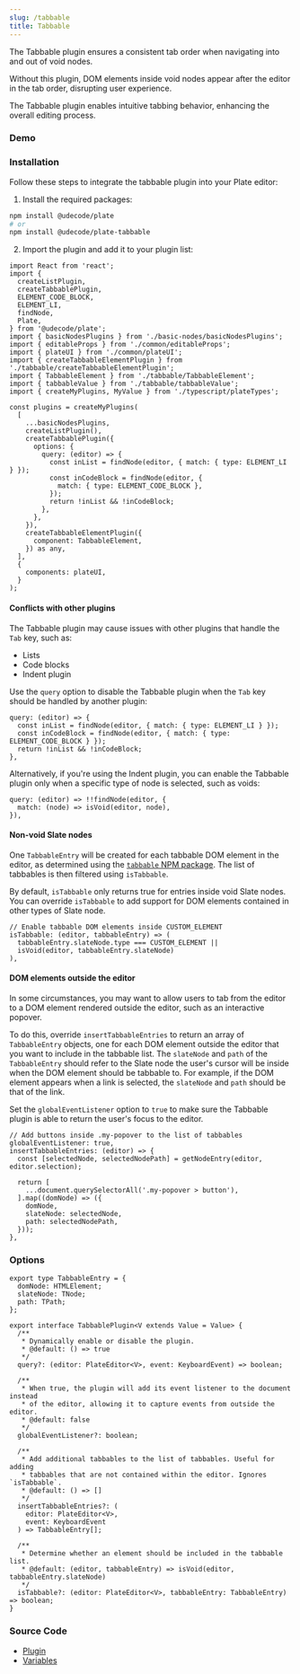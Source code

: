 ```yaml
---
slug: /tabbable
title: Tabbable
---
```


The Tabbable plugin ensures a consistent tab order when navigating into and out of void nodes.

Without this plugin, DOM elements inside void nodes appear after the editor in the tab order, disrupting user experience.

The Tabbable plugin enables intuitive tabbing behavior, enhancing the overall editing process.

### Demo







<TabbableSandpack />


### Installation

Follow these steps to integrate the tabbable plugin into your Plate editor:


1. Install the required packages:

```bash npm2yarn
npm install @udecode/plate
# or
npm install @udecode/plate-tabbable
```


2. Import the plugin and add it to your plugin list:

```
import React from 'react';
import {
  createListPlugin,
  createTabbablePlugin,
  ELEMENT_CODE_BLOCK,
  ELEMENT_LI,
  findNode,
  Plate,
} from '@udecode/plate';
import { basicNodesPlugins } from './basic-nodes/basicNodesPlugins';
import { editableProps } from './common/editableProps';
import { plateUI } from './common/plateUI';
import { createTabbableElementPlugin } from './tabbable/createTabbableElementPlugin';
import { TabbableElement } from './tabbable/TabbableElement';
import { tabbableValue } from './tabbable/tabbableValue';
import { createMyPlugins, MyValue } from './typescript/plateTypes';

const plugins = createMyPlugins(
  [
    ...basicNodesPlugins,
    createListPlugin(),
    createTabbablePlugin({
      options: {
        query: (editor) => {
          const inList = findNode(editor, { match: { type: ELEMENT_LI } });
          const inCodeBlock = findNode(editor, {
            match: { type: ELEMENT_CODE_BLOCK },
          });
          return !inList && !inCodeBlock;
        },
      },
    }),
    createTabbableElementPlugin({
      component: TabbableElement,
    }) as any,
  ],
  {
    components: plateUI,
  }
);

```


#### Conflicts with other plugins

The Tabbable plugin may cause issues with other plugins that handle the `Tab` key, such as:

- Lists
- Code blocks
- Indent plugin

Use the `query` option to disable the Tabbable plugin when the `Tab` key should be handled by another plugin:

```tsx
query: (editor) => {
  const inList = findNode(editor, { match: { type: ELEMENT_LI } });
  const inCodeBlock = findNode(editor, { match: { type: ELEMENT_CODE_BLOCK } });
  return !inList && !inCodeBlock;
},
```

Alternatively, if you're using the Indent plugin, you can enable the Tabbable plugin only when a specific type of node is selected, such as voids:

```tsx
query: (editor) => !!findNode(editor, {
  match: (node) => isVoid(editor, node),
}),
```

#### Non-void Slate nodes

One `TabbableEntry` will be created for each tabbable DOM element in the editor, as determined using the [`tabbable` NPM package](https://www.npmjs.com/package/tabbable). The list of tabbables is then filtered using `isTabbable`.

By default, `isTabbable` only returns true for entries inside void Slate nodes. You can override `isTabbable` to add support for DOM elements contained in other types of Slate node.

```tsx
// Enable tabbable DOM elements inside CUSTOM_ELEMENT
isTabbable: (editor, tabbableEntry) => (
  tabbableEntry.slateNode.type === CUSTOM_ELEMENT ||
  isVoid(editor, tabbableEntry.slateNode)
),
```

#### DOM elements outside the editor

In some circumstances, you may want to allow users to tab from the editor to a DOM element rendered outside the editor, such as an interactive popover.

To do this, override `insertTabbableEntries` to return an array of `TabbableEntry` objects, one for each DOM element outside the editor that you want to include in the tabbable list. The `slateNode` and `path` of the `TabbableEntry` should refer to the Slate node the user's cursor will be inside when the DOM element should be tabbable to. For example, if the DOM element appears when a link is selected, the `slateNode` and `path` should be that of the link.

Set the `globalEventListener` option to `true` to make sure the Tabbable plugin is able to return the user's focus to the editor.

```tsx
// Add buttons inside .my-popover to the list of tabbables
globalEventListener: true,
insertTabbableEntries: (editor) => {
  const [selectedNode, selectedNodePath] = getNodeEntry(editor, editor.selection);

  return [
    ...document.querySelectorAll('.my-popover > button'),
  ].map((domNode) => ({
    domNode,
    slateNode: selectedNode,
    path: selectedNodePath,
  }));
},
```

### Options

```tsx
export type TabbableEntry = {
  domNode: HTMLElement;
  slateNode: TNode;
  path: TPath;
};

export interface TabbablePlugin<V extends Value = Value> {
  /**
   * Dynamically enable or disable the plugin.
   * @default: () => true
   */
  query?: (editor: PlateEditor<V>, event: KeyboardEvent) => boolean;

  /**
   * When true, the plugin will add its event listener to the document instead
   * of the editor, allowing it to capture events from outside the editor.
   * @default: false
   */
  globalEventListener?: boolean;

  /**
   * Add additional tabbables to the list of tabbables. Useful for adding
   * tabbables that are not contained within the editor. Ignores `isTabbable`.
   * @default: () => []
   */
  insertTabbableEntries?: (
    editor: PlateEditor<V>,
    event: KeyboardEvent
  ) => TabbableEntry[];

  /**
   * Determine whether an element should be included in the tabbable list.
   * @default: (editor, tabbableEntry) => isVoid(editor, tabbableEntry.slateNode)
   */
  isTabbable?: (editor: PlateEditor<V>, tabbableEntry: TabbableEntry) => boolean;
}
```

### Source Code

- [Plugin](https://github.com/udecode/plate/blob/main/packages/editor/tabbable/src/createTabbablePlugin.ts)
- [Variables](https://github.com/udecode/plate/blob/main/examples/src)
